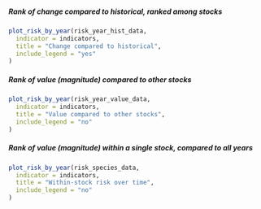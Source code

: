 ##### Rank of change compared to historical, ranked among stocks {-}
```r
plot_risk_by_year(risk_year_hist_data,
  indicator = indicators,
  title = "Change compared to historical",
  include_legend = "yes"
)
```

##### Rank of value (magnitude) compared to other stocks {-}
```r
plot_risk_by_year(risk_year_value_data,
  indicator = indicators,
  title = "Value compared to other stocks",
  include_legend = "no"
)
```

##### Rank of value (magnitude) within a single stock, compared to all years {-}
```r
plot_risk_by_year(risk_species_data,
  indicator = indicators,
  title = "Within-stock risk over time",
  include_legend = "no"
)
```
